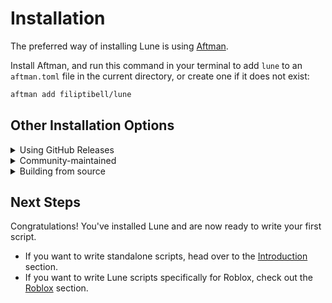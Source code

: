 
# Installation

The preferred way of installing Lune is using [Aftman](https://github.com/lpghatguy/aftman).

Install Aftman, and run this command in your terminal to add `lune` to an `aftman.toml` file in the
current directory, or create one if it does not exist:

```sh copy filename="Bash"
aftman add filiptibell/lune
```

## Other Installation Options

<details>
<summary>Using GitHub Releases</summary>

You can download pre-built binaries for most systems directly from the
[GitHub Releases](https://github.com/filiptibell/lune/releases) page. <br /> There are many tools
that can install binaries directly from releases, and it is up to you to choose what tool to use
when installing here.

</details>

<details>
<summary>Community-maintained</summary>

### Scoop

Windows users can use [Scoop](https://scoop.sh) to install Lune.

```ps copy filename="PowerShell"
# Add the bucket
scoop bucket add lune https://github.com/CompeyDev/lune-packaging.git

# Install the package
scoop install lune
```

### Homebrew

macOS and Linux users can use [Homebrew](https://brew.sh) to install Lune.

```sh copy filename="Bash"
# Installs latest stable precompiled binary
brew install lune
```

***or***

```sh copy filename="Bash"
# Builds from latest stable source
brew install lune --build-from-source
```

### APT

APT is a package manager for Debian-based Linux distributions that uses `dpkg` to install packages. <br/>
Follow the instructions at the unofficial [lune-packaging](https://github.com/CompeyDev/lune-packaging#apt) repository to install Lune using APT.

<Callout type="warning" emoji="⚠️">
  The APT repository is hosted by the community and is not endorsed by or affiliated with Lune.
</Callout>

### AppImage

AppImages are platform independent sandboxed binaries that work out of the box. <br/>
Go to the [GitHub Actions Page](https://github.com/CompeyDev/lune-packaging/actions/workflows/appimage.yaml), and download the artifact suitable for your architecture from the build artifacts.

### AUR (Arch User Repository)

There are a number of packages available on the AUR:

- `lune` - Builds from the latest stable release source.
- `lune-git` - Builds from the latest commit in the repo; unstable.
- `lune-bin` - Installs a precompiled binary from GitHub Release artifacts.

These can be installed with your preferred AUR package manager as such:

```sh copy filename="Bash"
paru -S [PACKAGE_NAME]
```

***or***

```sh copy filename="Bash"
yay -S [PACKAGE_NAME]
```

<Callout type="warning" emoji="⚠️">
  Only one of these AUR packages must be installed at a time in order to prevent conflicts.
</Callout>

</details>

<details>
<summary>Building from source</summary>

Building and installing from source requires the latest version of
[Rust & Cargo](https://doc.rust-lang.org/cargo/getting-started/installation.html) to be installed on
your system. <br /> Once installed, run the following command in your terminal:

```sh copy filename="Bash"
cargo install lune --locked
```
</details>

## Next Steps

Congratulations! You've installed Lune and are now ready to write your first script.

-   If you want to write standalone scripts, head over to the
    [Introduction](./2-introduction/1-hello-lune.md) section.
-   If you want to write Lune scripts specifically for Roblox, check out the
    [Roblox](../roblox/1-introduction.md) section.
